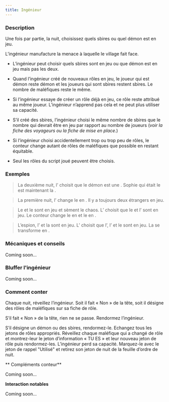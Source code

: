```yaml
---
title: Ingénieur
---
```



<Role INGENIEUR header />

### Description

Une fois par partie, la nuit, choisissez quels sbires ou quel démon est en jeu.

L’ingénieur manufacture la menace à laquelle le village fait face.

-   L’ingénieur peut choisir quels sbires sont en jeu ou que démon est en jeu mais pas les deux.

-   Quand l’ingénieur créé de nouveaux rôles en jeu, le joueur qui est démon reste démon et les joueurs qui sont sbires restent sbires. Le nombre de maléfiques reste le même.

-   Si l’ingénieur essaye de créer un rôle déjà en jeu, ce rôle reste attribué au même joueur. L’ingénieur n’apprend pas cela et ne peut plus utiliser sa capacité.

-   S’il créé des sbires, l’ingénieur choisi le même nombre de sbires que le nombre qui devrait être en jeu par rapport au nombre de joueurs (_voir la fiche des voyageurs ou la fiche de mise en place._)

-   Si l’ingénieur choisi accidentellement trop ou trop peu de rôles, le conteur change autant de rôles de maléfiques que possible en restant équitable.

-   Seul les rôles du script joué peuvent être choisis.

### Exemples

> La deuxième nuit, l’<Role INGENIEUR /> choisit que le démon est une <Role SANGSUE />. Sophie qui était le <Role IMP /> est maintenant la <Role SANGSUE />.

> La première nuit, l’<Role INGENIEUR /> change le <Role BARON /> en <Role BOOMDANDY />. Il y a toujours deux étrangers en jeu.

> Le <Role PROPHETE_DE_L_EFFROI /> et le <Role PSYCHOPATHE /> sont en jeu et sèment le chaos. L’<Role INGENIEUR /> choisit que le <Role MEZEPHELES /> et l’<Role ESPION /> sont en jeu. Le conteur change le <Role PROPHETE_DE_L_EFFROI /> en <Role MEZEPHELES /> et le <Role PSYCHOPATHE /> en <Role ESPION />.

> L’espion, l’<Role ASSASSIN /> et la <Role SORCIERE /> sont en jeu. L’<Role INGENIEUR /> choisit que l’<Role ESPION />, l’<Role ASSASSIN /> et le <Role MEZEPHELES /> sont en jeu. La <Role SORCIERE /> se transforme en <Role MEZEPHELES />.

### Mécaniques et conseils

Coming soon...

### Bluffer l'ingénieur

Coming soon...

### Comment conter

Chaque nuit, réveillez l’ingénieur. Soit il fait « Non » de la tête, soit il désigne des rôles de maléfiques sur sa fiche de rôle.

S’il fait « Non » de la tête, rien ne se passe. Rendormez l’ingénieur.

S’il désigne un démon ou des sbires, rendormez-le. Echangez tous les jetons de rôles appropriés. Réveillez chaque maléfique qui a changé de rôle et montrez-leur le jeton d’information « TU ES » et leur nouveau jeton de rôle puis rendormez-les. L’ingénieur perd sa capacité. Marquez-le avec le jeton de rappel "Utilisé" et retirez son jeton de nuit de la feuille d’ordre de nuit.

** Compléments conteur**

Coming soon...

**Interaction notables**

Coming soon...

